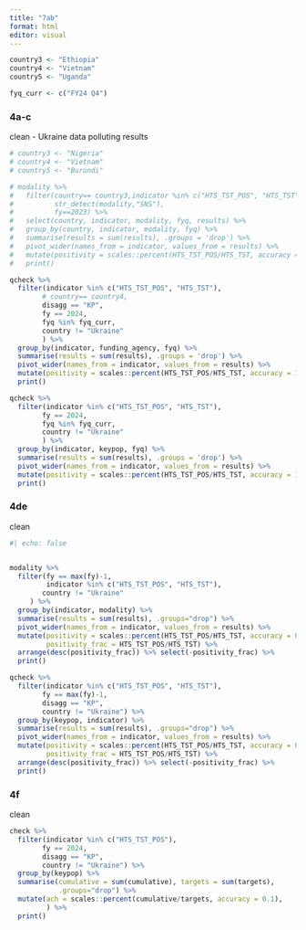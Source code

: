 ```yaml
---
title: "7ab"
format: html
editor: visual
---
```


```r
country3 <- "Ethiopia"
country4 <- "Vietnam"
country5 <- "Uganda"

fyq_curr <- c("FY24 Q4")

```

### 4a-c

clean - Ukraine data polluting results

```r
# country3 <- "Nigeria"
# country4 <- "Vietnam"
# country5 <- "Burundi"

# modality %>%
#   filter(country== country3,indicator %in% c("HTS_TST_POS", "HTS_TST"),
#          str_detect(modality,"SNS"), 
#          fy==2023) %>%
#   select(country, indicator, modality, fyq, results) %>%
#   group_by(country, indicator, modality, fyq) %>% 
#   summarise(results = sum(results), .groups = 'drop') %>%
#   pivot_wider(names_from = indicator, values_from = results) %>%
#   mutate(positivity = scales::percent(HTS_TST_POS/HTS_TST, accuracy = 1)) %>%
#   print()

qcheck %>%
  filter(indicator %in% c("HTS_TST_POS", "HTS_TST"),
        # country== country4,
        disagg == "KP",
        fy == 2024,
        fyq %in% fyq_curr,
        country != "Ukraine"
        ) %>%
  group_by(indicator, funding_agency, fyq) %>% 
  summarise(results = sum(results), .groups = 'drop') %>%
  pivot_wider(names_from = indicator, values_from = results) %>%
  mutate(positivity = scales::percent(HTS_TST_POS/HTS_TST, accuracy = 1)) %>%
  print()

qcheck %>%
  filter(indicator %in% c("HTS_TST_POS", "HTS_TST"),
        fy == 2024,
        fyq %in% fyq_curr,
        country != "Ukraine"
        ) %>%
  group_by(indicator, keypop, fyq) %>% 
  summarise(results = sum(results), .groups = 'drop') %>%
  pivot_wider(names_from = indicator, values_from = results) %>%
  mutate(positivity = scales::percent(HTS_TST_POS/HTS_TST, accuracy = 1)) %>%
  print()
```

### 4de

clean

```r
#| echo: false


modality %>%
  filter(fy == max(fy)-1,
         indicator %in% c("HTS_TST_POS", "HTS_TST"),
        country != "Ukraine"
     ) %>%
  group_by(indicator, modality) %>%
  summarise(results = sum(results), .groups="drop") %>%
  pivot_wider(names_from = indicator, values_from = results) %>%
  mutate(positivity = scales::percent(HTS_TST_POS/HTS_TST, accuracy = 0.1),
         positivity_frac = HTS_TST_POS/HTS_TST) %>%
  arrange(desc(positivity_frac)) %>% select(-positivity_frac) %>%
  print()

qcheck %>%
  filter(indicator %in% c("HTS_TST_POS", "HTS_TST"),
        fy == max(fy)-1,
        disagg == "KP",
        country != "Ukraine") %>%
  group_by(keypop, indicator) %>% 
  summarise(results = sum(results), .groups="drop") %>%
  pivot_wider(names_from = indicator, values_from = results) %>%
  mutate(positivity = scales::percent(HTS_TST_POS/HTS_TST, accuracy = 0.1),
         positivity_frac = HTS_TST_POS/HTS_TST) %>%
  arrange(desc(positivity_frac)) %>% select(-positivity_frac) %>%
  print()
```

### 4f

clean

```r
check %>%
  filter(indicator %in% c("HTS_TST_POS"),
        fy == 2024,
        disagg == "KP",
        country != "Ukraine") %>%
  group_by(keypop) %>% 
  summarise(cumulative = sum(cumulative), targets = sum(targets), 
            .groups="drop") %>%
  mutate(ach = scales::percent(cumulative/targets, accuracy = 0.1),
         ) %>%
  print()
```
